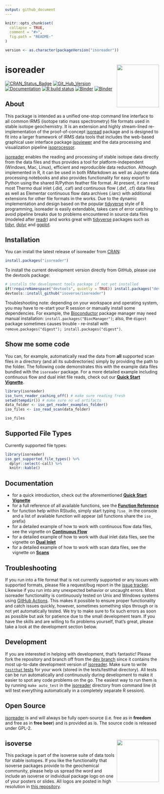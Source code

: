 ```yaml
---
output: github_document
---
```


<!-- README.md is generated from README.Rmd. Please edit that file -->

```r
knitr::opts_chunk$set(
  collapse = TRUE,
  comment = "#>",
  fig.path = "README-"
)

version <- as.character(packageVersion("isoreader"))
```

# isoreader <a href='https://isoreader.isoverse.org'><img src='man/figures/isoreader_logo_thumb.png' align="right" height="138.5"/></a>

[![CRAN_Status_Badge](https://www.r-pkg.org/badges/version/isoreader)](https://cran.r-project.org/package=isoreader)
[![Git_Hub_Version](https://img.shields.io/badge/GitHub-`r version`-purple.svg?style=flat-square)](https://github.com/isoverse/isoreader/commits)
[![Documentation](https://img.shields.io/badge/docs-online-green.svg)](https://isoreader.isoverse.org/)
[![R build status](https://github.com/isoverse/isoreader/workflows/R-CMD-check/badge.svg)](https://github.com/isoverse/isoreader/actions?workflow=R-CMD-check)
[![Binder](https://img.shields.io/badge/explore%20online-in%20RStudio-blue.svg)](https://mybinder.org/v2/gh/isoverse/isoreader/binder?urlpath=rstudio)
[![Binder](https://img.shields.io/badge/explore%20online-in%20Jupyter-orange.svg)](https://mybinder.org/v2/gh/isoverse/isoreader/binder?urlpath=lab)

## About

This package is intended as a unified one-stop command line interface to all common IRMS (isotope ratio mass spectrometry) file formats used in stable isotope geochemistry. It is an extension and highly stream-lined re-implementation of the proof-of-concept [isoread](https://github.com/sebkopf/isoread) package and is designed to fit into a larger framework of IRMS data tools that includes the web-based graphical user interface package [isoviewer](https://github.com/isoverse/isoviewer) and the data processing and visualization pipeline [isoprocessor](https://github.com/isoverse/isoprocessor).

[isoreader](https://isoreader.isoverse.org/) enables the reading and processing of stable isotope data directly from the data files and thus provides a tool for platform-independent (Windows, Mac, Linux), efficient and reproducible data reduction. Although implemented in R, it can be used in both RMarkdown as well as Jupyter data processing notebooks and also provides functionality for easy export to Python using the shared R/Python feather file format. At present, it can read most Thermo dual inlet (.did, .caf) and continuous flow (.dxf, .cf) data files as well as Elementar continuous flow data archives (.iarc) with additional extensions for other file formats in the works. Due to the dynamic implementation and design based on the popular [tidyverse](https://www.tidyverse.org/) style of R programming, isoreader is easily extendable, takes care of error catching to avoid pipeline breaks due to problems encountered in source data files (modeled after  [readr](https://readr.tidyverse.org/)) and works great with [tidyverse](https://www.tidyverse.org/) packages such as [tidyr](https://tidyr.tidyverse.org/), [dplyr](https://dplyr.tidyverse.org/) and [ggplot](https://ggplot2.tidyverse.org/).

## Installation

You can install the latest release of isoreader from [CRAN](https://cran.r-project.org/package=isoreader):

```r
install.packages("isoreader")
```

To install the current development version directly from GitHub, please use the devtools package:

```r
# installs the development tools package if not yet installed
if(!requireNamespace("devtools", quietly = TRUE)) install.packages("devtools")
devtools::install_github("isoverse/isoreader")
```

Troubleshooting note: depending on your workspace and operating system, you may have to re-start your R session or manually install some dependencies. For example, the [Bioconductor](https://www.bioconductor.org/) package manager may need manual installation: `install.packages("BiocManager")`; also, the `digest` package sometimes causes trouble - re-install with `remove.packages("digest"); install.packages("digest")`.

## Show me some code

You can, for example, automatically read the data from **all** supported scan files in a directory (and all its subdirectories) simply by providing the path to the folder. The following code demonstrates this with the example data files bundled with the `isoreader` package. For a more detailed example including continuous flow and dual inlet file reads, check out our [**Quick Start Vignette**](https://isoreader.isoverse.org/articles/quick_start.html).

```r
library(isoreader)
iso_turn_reader_caching_off() # make sure reading fresh
setwd(tempdir()) # make sure no wd artifacts
data_folder <- iso_get_reader_examples_folder()
iso_files <- iso_read_scan(data_folder)

iso_files
```

## Supported File Types

Currently supported file types:

```r
library(isoreader)
iso_get_supported_file_types() %>% 
  dplyr::select(-call) %>%
  knitr::kable()
```

## Documentation

 - for a quick introduction, check out the aforementioned [**Quick Start Vignette**](https://isoreader.isoverse.org/articles/quick_start.html)
 - for a full reference of all available functions, see the **[Function Reference](https://isoreader.isoverse.org/reference/)**
 - for function help within RStudio, simply start typing `?iso_` in the console and a list of available function will appear (all functions share the `iso_` prefix)
 - for a detailed example of how to work with continuous flow data files, see the vignette on **[Continuous Flow](https://isoreader.isoverse.org/articles/continuous_flow.html)**
 - for a detailed example of how to work with dual inlet data files, see the vignette on **[Dual Inlet](https://isoreader.isoverse.org/articles/dual_inlet.html)**
 - for a detailed example of how to work with scan data files, see the vignette on **[Scans](https://isoreader.isoverse.org/articles/scan.html)**

## Troubleshooting

If you run into a file format that is not currently supported or any issues with supported formats, please file a request/bug report in the [issue tracker](https://github.com/isoverse/isoreader/issues). Likewise if you run into any unexpected behavior or uncaught errors. Most isoreader functionality is continuously tested on Unix and Windows systems using [GitHub Actions](https://github.com/isoverse/isoreader/actions?workflow=R-CMD-check). This makes it possible to ensure proper functionality and catch issues quickly, however, sometimes something slips through or is not yet automatically tested. We try to make sure to fix such errors as soon as possible but ask for patience due to the small development team. If you have the skills and are willing to fix problems yourself, that's great, please take a look at the development section below.

## Development

If you are interested in helping with development, that's fantastic! Please fork the repository and branch off from the [dev branch](https://github.com/isoverse/isoreader/tree/dev) since it contains the most up-to-date development version of [isoreader](https://isoreader.isoverse.org/). Make sure to write [```testthat``` tests](https://r-pkgs.org/tests.html) for your work (stored in the tests/testthat directory). All tests can be run automatically and continuously during development to make it easier to spot any code problems on the go. The easiest way to run them is by running ```make auto_test``` in the [isoreader](https://isoreader.isoverse.org/) directory from command line (it will test everything automatically in a completely separate R session).

## Open Source

[isoreader](https://isoreader.isoverse.org/) is and will always be fully open-source (i.e. free as in **freedom** and free as in **free beer**) and is provided as is. The source code is released under GPL-2.

## isoverse <a href='https://www.isoverse.org'><img src='man/figures/isoverse_logo_thumb.png' align="right" height="138.5"/></a>

This package is part of the isoverse suite of data tools for stable isotopes. If you like the functionality that isoverse packages provide to the geochemical community, please help us spread the word and include an isoverse or individual package logo on one of your posters or slides. All logos are posted in high resolution in [this repository](https://github.com/isoverse/logos).
